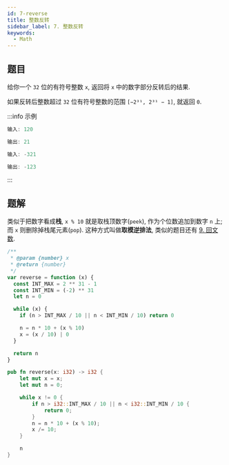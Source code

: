 ```yaml
---
id: 7-reverse
title: 整数反转
sidebar_label: 7. 整数反转
keywords:
  - Math
---
```


## 题目

给你一个 `32` 位的有符号整数 `x`, 返回将 `x` 中的数字部分反转后的结果.

如果反转后整数超过 `32` 位有符号整数的范围 `[−2³¹, 2³¹ − 1]`, 就返回 `0`.

:::info 示例

```ts
输入: 120

输出: 21
```

```ts
输入: -321

输出: -123
```

:::

## 题解

类似于把数字看成**栈**, `x % 10` 就是取栈顶数字(`peek`), 作为个位数追加到数字 `n` 上; 而 `x` 则删除掉栈尾元素(`pop`). 这种方式叫做**取模逆排法**, 类似的题目还有 [9. 回文数](/leetcode/easy/9-is-palindrome).


<Tabs>
  <TabItem value="JavaScript" label="JavaScript" default>

```ts
/**
 * @param {number} x
 * @return {number}
 */
var reverse = function (x) {
  const INT_MAX = 2 ** 31 - 1
  const INT_MIN = (-2) ** 31
  let n = 0

  while (x) {
    if (n > INT_MAX / 10 || n < INT_MIN / 10) return 0

    n = n * 10 + (x % 10)
    x = (x / 10) | 0
  }

  return n
}
```

</TabItem>
<TabItem value="Rust" label="Rust">

```rust
pub fn reverse(x: i32) -> i32 {
    let mut x = x;
    let mut n = 0;

    while x != 0 {
        if n > i32::INT_MAX / 10 || n < i32::INT_MIN / 10 {
            return 0;
        }
        n = n * 10 + (x % 10);
        x /= 10;
    }

    n
}
```

</TabItem>
</Tabs>
